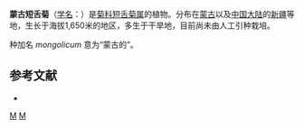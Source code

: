 {{Speciesbox
| genus = Brachanthemum
| species = mongolicum
| authority = Krasch., 1949
}}

'''蒙古短舌菊'''（[[学名|学名]]：{{lang|la|''Brachanthemum mongolicum''}}）是[[菊科|菊科]][[短舌菊属|短舌菊属]]的植物。分布在[[蒙古|蒙古]]以及[[中国大陆|中国大陆]]的[[新疆|新疆]]等地，生长于海拔1,650米的地区，多生于干旱地，目前尚未由人工引种栽培。

种加名 ''mongolicum'' 意为“蒙古的”。

== 参考文献 ==
<div class="references-small">
* {{cite web| url =http://www.bioinfo.cn/db05/KmzwSpecies.php?action=view&id=3261| title =蒙古短舌菊| work =《中国高等植物数据库全库》| publisher =中国科学院微生物研究所| author =昆明植物研究所| accessdate =2009-02-24| deadurl =yes| archiveurl =https://web.archive.org/web/20160305084027/http://www.bioinfo.cn/db05/KmzwSpecies.php?action=view&id=3261| archivedate =2016-03-05}}
</div>
{{Taxonbar|from=Q15227612}}

[[Category:短舌菊属|M]]
[[Category:1949年描述的植物|M]]


{{植物小作品}}